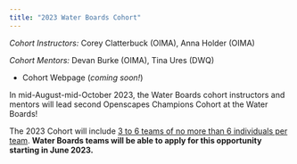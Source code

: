 ```yaml
---
title: "2023 Water Boards Cohort"
---
```


*Cohort Instructors:* Corey Clatterbuck (OIMA), Anna Holder (OIMA)

*Cohort Mentors:* Devan Burke (OIMA), Tina Ures (DWQ)

-   Cohort Webpage (*coming soon!*)

In mid-August-mid-October 2023, the Water Boards cohort instructors and mentors will lead second Openscapes Champions Cohort at the Water Boards!

The 2023 Cohort will include [3 to 6 teams of no more than 6 individuals per team]{.underline}. **Water Boards teams will be able to apply for this opportunity starting in June 2023.**
